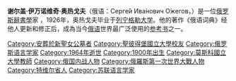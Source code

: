 {{Expand language|1=ru|time=2020-09-22T08:39:36+00:00}}
'''谢尔盖·伊万诺维奇·奥热戈夫'''（俄语：Серге́й Ива́нович О́жегов，{{bd|1900年|9月22日|1964年|12月15日}}）是一位[[俄罗斯|俄罗斯]][[辭書學|辭書學]]家 ，1926年，奥热戈夫毕业于[[圣彼得堡国立大学|列宁格勒大学]]。他的著作《俄语词典》经他人更新和修正后，成為当今[[俄语|俄语]]世界最广泛使用的[[参考书|参考书]]之一。       

[[Category:安葬於新聖女公墓者|Category:安葬於新聖女公墓者]]
[[Category:聖彼得堡國立大學校友|Category:聖彼得堡國立大學校友]]
[[Category:俄罗斯语言学家|Category:俄罗斯语言学家]]
[[Category:1964年逝世|Category:1964年逝世]]
[[Category:1900年出生|Category:1900年出生]]
[[Category:莫斯科國立大學教師|Category:莫斯科國立大學教師]]
[[Category:俄国内战人物|Category:俄国内战人物]]
[[Category:俄羅斯第一次世界大戰人物|Category:俄羅斯第一次世界大戰人物]]
[[Category:特维尔省人|Category:特维尔省人]]
[[Category:苏联语言学家|Category:苏联语言学家]]